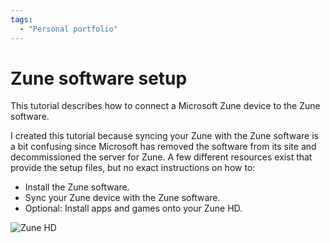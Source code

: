 ```yaml
---
tags:
  - "Personal portfolio"
---
```


# Zune software setup

This tutorial describes how to connect a Microsoft Zune device to the Zune software.

I created this tutorial because syncing your Zune with the Zune software is a bit confusing since Microsoft has removed the software from its site and decommissioned the server for Zune. A few different resources exist that provide the setup files, but no exact instructions on how to:

- Install the Zune software.
- Sync your Zune device with the Zune software.
- Optional: Install apps and games onto your Zune HD.

![Zune HD](https://github.com/josh-wong/zune-software-setup/blob/main/docs/assets/screenshots/zune-hd.jpg?raw=true)
